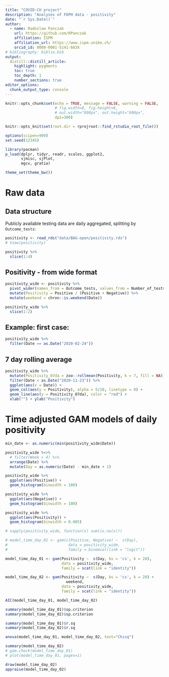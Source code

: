 ```yaml
---
title: "COVID-CH project"
description: "Analyses of FOPH data - positivity"
date: "`r Sys.Date()`"
author:
  - name: Radoslaw Panczak 
    url: https://github.com/RPanczak
    affiliation: ISPM
    affiliation_url: https://www.ispm.unibe.ch/
    orcid_id: 0000-0001-5141-683X
# bibliography: biblio.bib
output:
  distill::distill_article:
    highlight: pygments
    toc: true
    toc_depth: 1
    number_sections: true
editor_options: 
  chunk_output_type: console
---
```


<!-- ------------------------------------------------------------ --> 
<!-- ------------------------------------------------------------ --> 

```r
knitr::opts_chunk$set(echo = TRUE, message = FALSE, warning = FALSE, 
                      # fig.width=8, fig.height=6, 
                      # out.width="800px", out.height="600px",
                      dpi=300)

knitr::opts_knit$set(root.dir = rprojroot::find_rstudio_root_file())

options(scipen=999)
set.seed(12345)

library(pacman) 
p_load(dplyr, tidyr, readr, scales, ggplot2,
       sjmisc, sjPlot,
       mgcv, gratia)

theme_set(theme_bw())
```

<!-- ------------------------------------------------------------ --> 

# Raw data 

## Data structure

Publicly available testing data are daily aggregated, splitting by `Outcome_tests`:

```r
positivity <- read_rds("data/BAG-open/positivity.rds")
# View(positivity)

positivity %>% 
  slice(1:4)
```

## Positivity - from wide format

```r
positivity_wide <- positivity %>% 
  pivot_wider(names_from = Outcome_tests, values_from = Number_of_tests) %>% 
  mutate(Positivity = Positive / (Positive + Negative)) %>% 
  mutate(weekend = chron::is.weekend(Date))

positivity_wide %>% 
  slice(1:2)
```

## Example: first case:

```r
positivity_wide %>% 
  filter(Date == as.Date("2020-02-24"))
```

## 7 day rolling average

```r
positivity_wide %>% 
  mutate(Positivity_07da = zoo::rollmean(Positivity, k = 7, fill = NA)) %>% 
  filter(Date < as.Date("2020-11-23")) %>% 
  ggplot(aes(x = Date)) + 
  geom_col(aes(y = Positivity), alpha = 5/10, linetype = 0) + 
  geom_line(aes(y = Positivity_07da), color = "red") + 
  xlab("") + ylab("Positivity")
```

<!-- ------------------------------------------------------------ --> 

# Time adjusted GAM models of daily positivity

```r
min_date <- as.numeric(min(positivity_wide$Date))

positivity_wide %<>% 
  # filter(Week > 4) %>% 
  arrange(Date) %>% 
  mutate(Day = as.numeric(Date) - min_date + 1)

positivity_wide %>% 
  ggplot(aes(Positive)) +
  geom_histogram(binwidth = 100)

positivity_wide %>% 
  ggplot(aes(Negative)) +
  geom_histogram(binwidth = 100)

positivity_wide %>% 
  ggplot(aes(Positivity)) +
  geom_histogram(binwidth = 0.005)

# sapply(positivity_wide, function(x) sum(is.na(x)))
```


```r
# model_time_day_01 <- gam(c(Positive, Negative) ~  s(Day), 
#                           data = positivity_wide, 
#                           family = binomial(link = "logit"))

model_time_day_01 <- gam(Positivity ~  s(Day, bs = 'cs', k = 28), 
                         data = positivity_wide, 
                         family = scat(link = "identity"))

model_time_day_02 <- gam(Positivity ~  s(Day, bs = 'cs', k = 28) +
                           weekend, 
                         data = positivity_wide, 
                         family = scat(link = "identity"))
```


```r
AIC(model_time_day_01, model_time_day_02)

summary(model_time_day_01)$sp.criterion
summary(model_time_day_02)$sp.criterion

summary(model_time_day_01)$r.sq
summary(model_time_day_02)$r.sq

anova(model_time_day_01, model_time_day_02, test="Chisq")
```

```r
summary(model_time_day_02)
# gam.check(model_time_day_01)
# plot(model_time_day_01, pages=1)

draw(model_time_day_02)
appraise(model_time_day_02)
```



